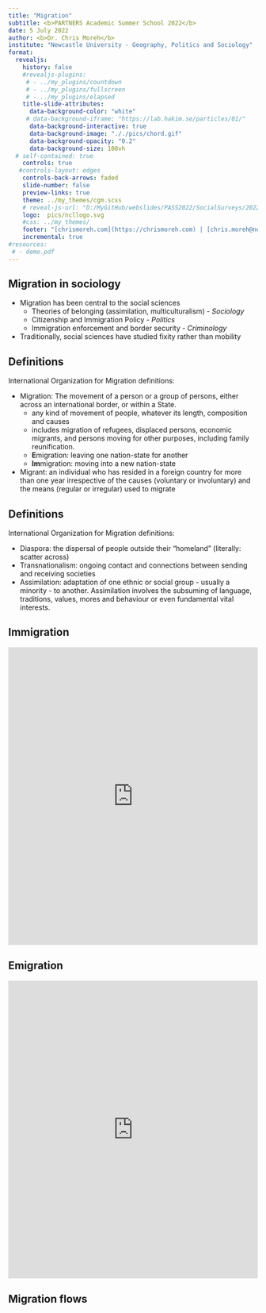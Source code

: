 ```yaml
---
title: "Migration"
subtitle: <b>PARTNERS Academic Summer School 2022</b>
date: 5 July 2022
author: <b>Dr. Chris Moreh</b>
institute: "Newcastle University - Geography, Politics and Sociology"
format: 
  revealjs:
    history: false
    #revealjs-plugins:
     # - ../my_plugins/countdown
     # - ../my_plugins/fullscreen
     # - ../my_plugins/elapsed
    title-slide-attributes:
      data-background-color: "white"
     # data-background-iframe: "https://lab.hakim.se/particles/01/"
      data-background-interactive: true
      data-background-image: "././pics/chord.gif"
      data-background-opacity: "0.2"
      data-background-size: 100vh
  # self-contained: true   
    controls: true
   #controls-layout: edges
    controls-back-arrows: faded
    slide-number: false
    preview-links: true
    theme: ../my_themes/cgm.scss
    # reveal-js-url: "D:/MyGitHub/webslides/PASS2022/SocialSurveys/2022-SocialSurveys_files/libs/revealjs"
    logo:  pics/ncllogo.svg
    #css: ../my_themes/
    footer: "[chrismoreh.com](https://chrismoreh.com) | [chris.moreh@newcastle.ac.uk](mailto: chris.moreh@newcastle.ac.uk)"
    incremental: true
#resources:
 # - demo.pdf
---
```


## Migration in sociology {background-image="././pics/VIZ5.jpg" background-opacity=0.2}

- Migration has been central to the social sciences 
    - Theories of belonging (assimilation, multiculturalism) - *Sociology* 
    - Citizenship and Immigration Policy - *Politics*
    - Immigration enforcement and border security - *Criminology*	
- Traditionally, social sciences have studied fixity rather than mobility 


## Definitions {background-image="././pics/VIZ5.jpg" background-opacity=0.2}

International Organization for Migration definitions:

- Migration: The movement of a person or a group of persons, either across an international border, or within a State. 
     - any kind of movement of people, whatever its length, composition and causes
     - includes migration of refugees, displaced persons, economic migrants, and persons moving for other purposes, including family reunification.
     - **E**migration: leaving one nation-state for another 
     - **Im**migration: moving into a new nation-state 
- Migrant: an individual who has resided in a foreign country for more than one year irrespective of the causes (voluntary or involuntary) and the means (regular or irregular) used to migrate

## Definitions {background-image="././pics/VIZ5.jpg" background-opacity=0.2}

International Organization for Migration definitions:

- Diaspora: the dispersal of people outside their "homeland" (literally: scatter across)
- Transnationalism: ongoing contact and connections between sending and receiving societies
- Assimilation: adaptation of one ethnic or social group - usually a minority - to another. Assimilation involves the subsuming of language, traditions, values, mores and behaviour or even fundamental vital interests.

## Immigration

  <iframe src="https://ourworldindata.org/explorers/migration?tab=chart&facet=none&Metric=Number+of+international+immigrants&Period=Total&Sub-metric=Total&country=USA~DEU~FRA~GBR~SYR~TUR~YEM~IND~CAN&hideControls=true" loading="lazy" style="width: 100%; height: 600px; border: 0px none;"></iframe>
  
## Emigration

<iframe src="https://ourworldindata.org/explorers/migration?facet=none&Metric=Number+of+emigrants&Period=Total&Sub-metric=Total&country=USA~DEU~FRA~GBR~SYR~TUR~YEM~IND~CAN&hideControls=true" loading="lazy" style="width: 100%; height: 600px; border: 0px none;"></iframe>

## Migration flows

<section data-background-iframe="././pics/chord.gif" loading="lazy" style="width: 100%; height: 100%;"
     data-background-interactive></section>

## Types of migration {background-image="././pics/VIZ5.jpg" background-opacity=0.2}

- Intra-national vs. international?
- Temporary vs. permanent?
- Legal vs. illegal/Orderly vs. Irregular?
     - "irregular" is preferable to "illegal" because the latter carries a criminal connotation. Sociologists usually restrict the use of the term "illegal migration" to cases of smuggling of migrants and trafficking in persons.
- Voluntary vs. forced?
- Skilled vs. unskilled?

## Causes of migration {background-image="././pics/VIZ5.jpg" background-opacity=0.2}

- Economic factors
    - Higher wages; (better) job opportunities; etc.
- Social factors
    - Other migrants; social oppression; better life; etc.
- Political factors
    - War; persecution; absence of human rights; etc.
- Environmental factors
    - Natural disasters; scarce resources; etc.
    
## Impact of Migration  {background-image="././pics/VIZ5.jpg" background-opacity=0.2}

- Impact on 'receiving' or 'host' society?
- Impact on 'sending' or 'home' society?
- Impact between states (multi-national issues)?
- Impact on the migrant?
- Impact on migrants?

## Migration corridors

![](././pics/movements.png)
![](././pics/aom6.jpg){.absolute top=150 right=-30 width="150" height="200"}
![](././pics/aom5.jpg){.absolute bottom=60 right=-30 width="150" height="200"}

## Global tendencies {background-image="././pics/VIZ5.jpg" background-opacity=0.2}

1. The **globalization** of migration
2. The **differentiation** of migration
3. The **changing direction** of dominant migration flows
4. The proliferation of **migration transition**
5. The **feminization** of labour migration
6. The increasing **politicization** of migration
7. The **climatization** of migration

## Globalization {background-image="././pics/VIZ5.jpg" background-opacity=0.2}
- more and more countries significantly affected by international migration
- an increasingly diverse array of source countries
- entrants from a broad spectrum of economic, social and cultural backgrounds

## Differentiation {background-image="././pics/VIZ5.jpg" background-opacity=0.2}

- Not one type of migration, such as labour migration, family reunion, refugee movement or permanent settlement, but a whole range of types at once. 
- Migratory chains which start with one type of movement often continue with other forms, despite (or often just because of) government efforts to stop or control the movement


## Channging migration flows {background-image="././pics/VIZ5.jpg" background-opacity=0.2}

- Following WW2 the pattern changed, and Europe shifted from being a sending region to becoming a receiving region
- Other regions and countries of emigration emerged
- Strengthening South-North migration 


## Proliferation of migration transition {background-image="././pics/VIZ5.jpg" background-opacity=0.2}

- when traditional lands of emigration become lands of immigration
- Often preceded by transit migration 
- States as diverse as Poland, Spain, Morocco, Mexico, the Dominican Republic, Turkey and South Korea are experiencing various stages and forms of a migration transition. 
- But other countries, for example in Latin America, have experienced reverse migration transitions as they changed from immigration to emigration countries.


## Feminization {background-image="././pics/VIZ5.jpg" background-opacity=0.2}

- Traditionally many labour migration seen as male dominated 
- Since the 1960s, women have not only played an increasing role in labour migration, but also the awareness of women's role in migration has grown. 
- Today women workers form the majority in movements as diverse as those of Cape Verdeans to Italy, Filipinas to the Middle East and Thais to Japan. 


## Politicization {background-image="././pics/VIZ5.jpg" background-opacity=0.2}

- Frameworks of Managing and Regulating Migration- International Agreements:
    - 1951 UN Convention Relating to the Status of Refugees
    - 1967 UN Protocol Relating to the Status of Refugees 
- U.K. Policies: 
    - British Nationality Act, 1948, 1981 
    - Commonwealth Immigrants Act, 1962, 1968 
- Brexit


## Conclusions and activities {background-image="././pics/VIZ5.jpg" background-opacity=0.2}

- Migration is a very broad topic
- A very interdisciplinary topic
- And one that requires a variety of methods to study

- **Activities:**

    - Watch the ten short ['Migration 101'](http://migrationmatters.me/course/migration-101/) series episodes on the Migration Matters webpage
    - Watch the episodes in the [Six Impossible Ideas (After Brexit)](http://migrationmatters.me/course/six-ideas/) series on the Migration Matters webpage
